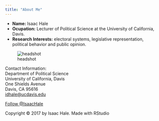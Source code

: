 ```yaml
---
title: "About Me"
---
```


- __Name:__ Isaac Hale
- __Ocupation:__ Lecturer of Political Science at the University of California, Davis.
- __Research Interests:__ electoral systems, legislative representation, political behavior and public opinion.

![headshot](headshot.jpg)
  
Contact Information:<br>
Department of Political Science <br>
University of California, Davis <br>
One Shields Avenue <br>
Davis, CA 95616 <br>
<a href="mailto:idhale@ucdavis.edu">idhale@ucdavis.edu </a><br>

<a href="https://twitter.com/IsaacHale?ref_src=twsrc%5Etfw" class="twitter-follow-button" data-show-count="false">Follow @IsaacHale</a><script async src="https://platform.twitter.com/widgets.js" charset="utf-8"></script>


Copyright © 2017 by Isaac Hale. Made with RStudio

<br>
  